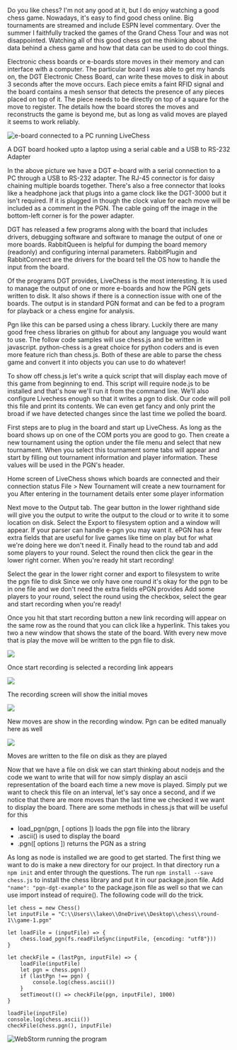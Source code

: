 
Do you like chess?  I'm not any good at it, but I do enjoy watching a good chess game.
Nowadays, it's easy to find good chess online.  Big tournaments are streamed and include ESPN level
commentary.  Over the summer I faithfully tracked the games of the <Link href='https://grandchesstour.org/' target="_blank" rel="noreferrer">Grand Chess Tour</Link>
and was not disappointed.  Watching all of this good chess got me thinking about the data behind a chess game and
how that data can be used to do cool things.

Electronic chess boards or e-boards store moves in their memory and can interface with a computer.  The particular board I was able to get
my hands on, the <Link href='https://www.dgtnorthamerica.com/eboards' target="_blank" rel="noreferrer">DGT Electronic Chess Board</Link>,
can write these moves to disk in about 3 seconds after the move occurs. Each piece emits a faint RFID signal and the board contains a
mesh sensor that detects the presence of any pieces placed on top of it.  The piece needs to be directly on top of a square
for the move to register. The details how the board stores the moves and reconstructs the game is beyond me, but as long as valid
moves are played it seems to work reliably.

![e-board connected to a PC running LiveChess](https://s3.us-west-2.amazonaws.com/atronandbeyond.com/atronandbeyond-images/PXL_20210927_175710142.jpg "E-board
connected to a PC running Live Chess")

<Typography variant="caption">
    A DGT board hooked upto a laptop using a serial cable and a USB to RS-232 Adapter
</Typography>

In the above picture we have a DGT e-board with a serial connection to a PC through a USB to RS-232 adapter.  The
RJ-45 connector is for daisy chaining multiple boards together.  There's also a free connector that looks like a
headphone jack that plugs into a game clock like the <Link href='https://www.dgtnorthamerica.com/dgt-3000'>DGT-3000</Link>
but it isn't required.  If it is plugged in though the clock value for each move will be included as a comment in the PGN.
The cable going off the image in the bottom-left corner is for the power adapter.

DGT has released a few programs along with the board that includes drivers, debugging software and software to manage the output of
one or more boards.  <Link href='https://digitalgametechnology.com/faq/software-downloads/rabbitqueen-software' target="_blank" rel="noreferrer">RabbitQueen</Link> is
helpful for dumping the board memory (readonly) and configuring internal parameters.  <Link href='https://digitalgametechnology.com/faq/software-downloads/rabbitplugin-software' target="_blank" rel="noreferrer">RabbitPlugin</Link>
and RabbitConnect are the drivers for the board tell the OS how to handle the input from the board.

Of the programs DGT provides, <Link href='http://www.livechesscloud.com/software/' target="_blank" rel="noreferrer">LiveChess</Link> is the most interesting.  It is
used to manage the output of one or more e-boards and how the PGN gets written to disk.  It also shows if there is a
connection issue with one of the boards. The output is in standard <Link href='https://en.wikipedia.org/wiki/Portable_Game_Notation' target="_blank" rel="noreferrer">PGN</Link> format and can be fed
to a program for playback or a chess engine for analysis.

Pgn like this can be parsed using a chess library. Luckily there are many good free chess libraries on github for about
any language you would want to use.  The follow code samples will use <Link href='https://github.com/jhlywa/chess.js/blob/master/README.md' target="_blank" rel="noreferrer">chess.js</Link>
and be written in javascript.  <Link href='https://github.com/boosungkim/python-chess' target="_blank" rel="noreferrer">python-chess</Link> is a great choice for python
coders and is even more feature rich than chess.js.  Both of these are able to parse the chess game and convert it into
objects you can use to do whatever!

To show off chess.js let's write a quick script that will display each move of this game from beginning to end.  This
script will require <Link href='https://nodejs.org/en/' target="_blank" rel="noreferrer">node.js</Link> to be installed
and that's how we'll run it from the command line.  We'll also configure Livechess enough so that it writes a pgn to
disk.  Our code will poll this file and print its contents.  We can even get fancy and only print the broad if we have
detected changes since the last time we polled the board.

First steps are to plug in the board and start up LiveChess.  As long as the board shows up on one of the COM ports you
are good to go.  Then create a new tournament using the option under the file menu and select that new tournament.  When you select
this tournament some tabs will appear and start by filling out tournament information and player information.  These values
will be used in the PGN's header.

<Carousel dynamicHeight="false">
    <Card elevation={0}>
        <CardMedia component="img"
                   image="https://s3.us-west-2.amazonaws.com/atronandbeyond.com/atronandbeyond-images/livechess-1.PNG"
                   alt="Home screen of LiveChess shows which boards are connected and their connection status"/>
        <CardContent style={{textAlign:'center'}}>
            Home screen of LiveChess shows which boards are connected and their connection status
        </CardContent>
    </Card>
    <Card elevation={0}>
        <CardMedia component="img"
                   image="https://s3.us-west-2.amazonaws.com/atronandbeyond.com/atronandbeyond-images/livechess-2.PNG"
                   alt="New Tournaments can be created under the file menu"/>
        <CardContent style={{textAlign:'center'}}>
            File > New Tournament will create a new tournament for you
        </CardContent>
    </Card>
    <Card elevation={0}>
        <CardMedia component="img"
                   image="https://s3.us-west-2.amazonaws.com/atronandbeyond.com/atronandbeyond-images/livechess-3.PNG"
                   alt="After entering in the tournament details enter some player information"/>
        <CardContent style={{textAlign:'center'}}>
            After entering in the tournament details enter some player information
        </CardContent>
    </Card>
</Carousel>

Next move to the Output tab.  The gear button in the lower righthand side will give you the output to write the output
to the cloud or to write it to some location on disk.  Select the Export to filesystem option and a window will appear.  If
your parser can handle e-pgn you may want it.  <Link target="_blank" rel="noreferrer" href="https://www.enpassant.dk/chess/palview/enhancedpgn.htm">ePGN</Link>
has a few extra fields that are useful for live games like time on play but for what we're doing here we don't need it.
Finally head to the round tab and add some players to your round.  Select the round then click the gear in the
lower right corner.  When you're ready hit start recording!

<Carousel dynamicHeight="false">
    <Card elevation={0}>
        <CardMedia component="img"
                   image="https://s3.us-west-2.amazonaws.com/atronandbeyond.com/atronandbeyond-images/livechess-4.PNG"
                   alt="Select the gear in the lower right corner and export to filesystem to write the pgn file to disk"/>
        <CardContent style={{textAlign:'center'}}>
            Select the gear in the lower right corner and export to filesystem to write the pgn file to disk
        </CardContent>
    </Card>
    <Card elevation={0}>
        <CardMedia component="img"
                   image="https://s3.us-west-2.amazonaws.com/atronandbeyond.com/atronandbeyond-images/livechess-5.PNG"
                   alt="Since we only have one round it's okay for the pgn to be in one file and we don't need the extra fields e-pgn provides"/>
        <CardContent style={{textAlign:'center'}}>
            Since we only have one round it's okay for the pgn to be in one file and we don't need the extra fields ePGN provides
        </CardContent>
    </Card>
    <Card elevation={0}>
        <CardMedia component="img"
                   image="https://s3.us-west-2.amazonaws.com/atronandbeyond.com/atronandbeyond-images/livechess-6.PNG"
                   alt="After entering in the tournament details enter some player information"/>
        <CardContent style={{textAlign:'center'}}>
            Add some players to your round, select the round using the checkbox, select the gear and start recording when you're ready!
        </CardContent>
    </Card>
</Carousel>

Once you hit that start recording button a new link recording will appear on the same row as the round that you can click
like a hyperlink.  This takes you two a new window that shows the state of the board.  With every new move that is play the
move will be written to the pgn file to disk.

<Carousel>
    <div>
        <img src="https://s3.us-west-2.amazonaws.com/atronandbeyond.com/atronandbeyond-images/livechess-7.PNG"/>
        <p>Once start recording is selected a recording link appears</p>
    </div>
    <div>
        <img src="https://s3.us-west-2.amazonaws.com/atronandbeyond.com/atronandbeyond-images/livechess-8.PNG"/>
        <p>The recording screen will show the initial moves</p>
    </div>
    <div>
        <img src="https://s3.us-west-2.amazonaws.com/atronandbeyond.com/atronandbeyond-images/livechess-9.PNG"/>
        <p>New moves are show in the recording window.  Pgn can be edited manually here as well</p>
    </div>
    <div>
        <img src="https://s3.us-west-2.amazonaws.com/atronandbeyond.com/atronandbeyond-images/livechess-10.PNG"/>
        <p>Moves are written to the file on disk as they are played</p>
    </div>
</Carousel>

Now that we have a file on disk we can start thinking about nodejs and the code we want to write that will for now
simply display an ascii representation of the board each time a new move is played.  Simply put we want to check this
file on an interval, let's say once a second, and if we notice that there are more moves than the last time we checked
it we want to display the board.  There are some methods in <Link href="https://github.com/jhlywa/chess.js">chess.js</Link> that will be useful for this

* <Link href="https://github.com/jhlywa/chess.js/#load_pgnpgn--options-">load_pgn(pgn, [ options ])</Link> loads the pgn file into the library
* <Link href="https://github.com/jhlywa/chess.js/#ascii">.ascii()</Link> is used to display the board
* <Link href="https://github.com/jhlywa/chess.js/#pgn-options-">.pgn([ options ])</Link> returns the PGN as a string

As long as node is installed we are good to get started.  The first thing we want to do is make a new directory for our project.
In that directory run a `npm init` and enter through the questions.  The run `npm install --save chess.js` to install the
chess library and put it in our package.json file.  Add `"name": "pgn-dgt-example"` to the package.json file as well so that
we can use import instead of require(). The following code will do the trick.


    let chess = new Chess()
    let inputFile = "C:\\Users\\lakeo\\OneDrive\\Desktop\\chess\\round-1\\game-1.pgn"

    let loadFile = (inputFile) => {
        chess.load_pgn(fs.readFileSync(inputFile, {encoding: "utf8"}))
    }

    let checkFile = (lastPgn, inputFile) => {
        loadFile(inputFile)
        let pgn = chess.pgn()
        if (lastPgn !== pgn) {
            console.log(chess.ascii())
        }
        setTimeout(() => checkFile(pgn, inputFile), 1000)
    }

    loadFile(inputFile)
    console.log(chess.ascii())
    checkFile(chess.pgn(), inputFile)

![WebStorm running the program](https://s3.us-west-2.amazonaws.com/atronandbeyond.com/atronandbeyond-images/dgt-pgn-chess-code.PNG "Webstorm running the code!")